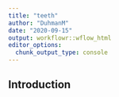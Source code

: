 ```yaml
---
title: "teeth"
author: "DuhmanM"
date: "2020-09-15"
output: workflowr::wflow_html
editor_options:
  chunk_output_type: console
---
```


## Introduction

```r

```

